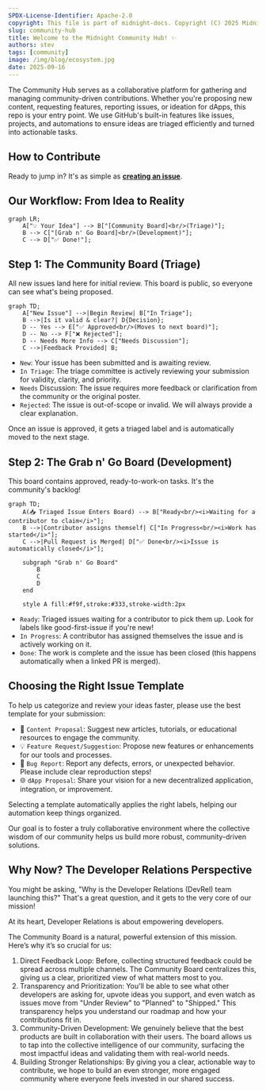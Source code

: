 ```yaml
---
SPDX-License-Identifier: Apache-2.0
copyright: This file is part of midnight-docs. Copyright (C) 2025 Midnight Foundation. Licensed under the Apache License, Version 2.0 (the "License"); You may not use this file except in compliance with the License. You may obtain a copy of the License at http://www.apache.org/licenses/LICENSE-2.0 Unless required by applicable law or agreed to in writing, software distributed under the License is distributed on an "AS IS" BASIS, WITHOUT WARRANTIES OR CONDITIONS OF ANY KIND, either express or implied. See the License for the specific language governing permissions and limitations under the License.
slug: community-hub
title: Welcome to the Midnight Community Hub! ✨
authors: stev
tags: [community]
image: /img/blog/ecosystem.jpg
date: 2025-09-16
---
```


The Community Hub serves as a collaborative platform for gathering and managing community-driven contributions. Whether you're proposing new content, requesting features, reporting issues, or ideation for dApps, this repo is your entry point. We use GitHub's built-in features like issues, projects, and automations to ensure ideas are triaged efficiently and turned into actionable tasks.

## How to Contribute

Ready to jump in? It's as simple as [**creating an issue**](https://github.com/midnightntwrk/community-hub/issues/new/choose).

## Our Workflow: From Idea to Reality

```mermaid
graph LR;
    A["💡 Your Idea"] --> B["[Community Board]<br/>(Triage)"];
    B --> C["[Grab n' Go Board]<br/>(Development)"];
    C --> D["✅ Done!"];
```

## Step 1: The Community Board (Triage)

All new issues land here for initial review. This board is public, so everyone can see what's being proposed.


```mermaid
graph TD;
    A["New Issue"] -->|Begin Review| B["In Triage"];
    B -->|Is it valid & clear?| D{Decision};
    D -- Yes --> E["✅ Approved<br/>(Moves to next board)"];
    D -- No --> F["❌ Rejected"];
    D -- Needs More Info --> C["Needs Discussion"];
    C -->|Feedback Provided| B;
```

- `New`: Your issue has been submitted and is awaiting review.
- `In Triage`: The triage committee is actively reviewing your submission for validity, clarity, and priority.
- `Needs` Discussion: The issue requires more feedback or clarification from the community or the original poster.
- `Rejected`: The issue is out-of-scope or invalid. We will always provide a clear explanation.

Once an issue is approved, it gets a triaged label and is automatically moved to the next stage.

## Step 2: The Grab n' Go Board (Development)

This board contains approved, ready-to-work-on tasks. It's the community's backlog!

```mermaid
graph TD;
    A(📥 Triaged Issue Enters Board) --> B["Ready<br/><i>Waiting for a contributor to claim</i>"];
    B -->|Contributor assigns themself| C["In Progress<br/><i>Work has started</i>"];
    C -->|Pull Request is Merged| D["✅ Done<br/><i>Issue is automatically closed</i>"];

    subgraph "Grab n' Go Board"
        B
        C
        D
    end

    style A fill:#f9f,stroke:#333,stroke-width:2px
```

- `Ready`: Triaged issues waiting for a contributor to pick them up. Look for labels like good-first-issue if you're new!
- `In Progress`: A contributor has assigned themselves the issue and is actively working on it.
- `Done`: The work is complete and the issue has been closed (this happens automatically when a linked PR is merged).

## Choosing the Right Issue Template

To help us categorize and review your ideas faster, please use the best template for your submission:

- 📝 `Content Proposal`: Suggest new articles, tutorials, or educational resources to engage the community.
- 💡 `Feature Request/Suggestion`: Propose new features or enhancements for our tools and processes.
- 🐛 `Bug Report`: Report any defects, errors, or unexpected behavior. Please include clear reproduction steps!
- 🌐 `dApp Proposal`: Share your vision for a new decentralized application, integration, or improvement.

Selecting a template automatically applies the right labels, helping our automation keep things organized.

Our goal is to foster a truly collaborative environment where the collective wisdom of our community helps us build more robust, community-driven solutions.

## Why Now? The Developer Relations Perspective

You might be asking, "Why is the Developer Relations (DevRel) team launching this?" That's a great question, and it gets to the very core of our mission!

At its heart, Developer Relations is about empowering developers.

The Community Board is a natural, powerful extension of this mission. Here’s why it’s so crucial for us:

1. Direct Feedback Loop: Before, collecting structured feedback could be spread across multiple channels. The Community Board centralizes this, giving us a clear, prioritized view of what matters most to you.
2. Transparency and Prioritization: You'll be able to see what other developers are asking for, upvote ideas you support, and even watch as issues move from "Under Review" to "Planned" to "Shipped." This transparency helps you understand our roadmap and how your contributions fit in.
3. Community-Driven Development: We genuinely believe that the best products are built in collaboration with their users. The board allows us to tap into the collective intelligence of our community, surfacing the most impactful ideas and validating them with real-world needs.
4. Building Stronger Relationships: By giving you a clear, actionable way to contribute, we hope to build an even stronger, more engaged community where everyone feels invested in our shared success.